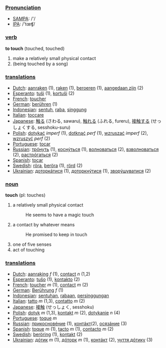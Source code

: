 ===[[Pronunciation]]===
*[[w:SAMPA|SAMPA]]: /'/
*[[w:IPA|IPA]]: /'tœʧ/

=== [[verb]] ===
'''to touch''' (touched, touched)

# make a relatively small physical contact
# (being touched by a song)

=== [[translation]]s ===
*[[Dutch]]: [[aanraken]] (1), [[raken]] (1), [[beroeren]] (1), [[aangedaan zijn]] (2)
*[[Esperanto]]: [[tuŝi]] (1), [[kortuŝi]] (2)
*[[French]]: [[toucher]]
*[[German]]: [[berühren]] (1)
*[[Indonesian]]: [[sentuh]], [[raba]], [[singgung]]
*[[Italian]]: [[toccare]]
*[[Japanese]]: [[触る]] (さわる, sawaru), [[触れる]] (ふれる, fureru), [[接触する]] (せっしょくする, sesshoku-suru)
*[[Polish]]: [[dotykać]] ''imperf'' (1), [[dotknąć]] ''perf'' (1), [[wzruszać]] ''imperf'' (2), [[wzruszyć]] ''perf'' (2)
*[[Portuguese]]: [[tocar]]
*[[Russian]]: [[трóнуть]] (1), [[коснýться]] (1), [[волноваться]] (2), [[взволноваться]] (2), [[растрóгаться]] (2)
*[[Spanish]]: [[tocar]]
*[[Swedish]]: [[röra]], [[beröra]] (1), [[rörd]] (2)
*[[Ukrainian]]: [[доторкáтися]] (1), [[доторкнýтися]] (1), [[зворýшуватися]] (2)

=== [[noun]] ===
'''touch''' (pl: touches)

# a relatively small physical contact
#: He seems to have a magic touch
# a contact by whatever means
#: He promised to keep in touch
# one of five senses
# act of touching

=== [[translation]]s ===
*[[Dutch]]: [[aanraking]] ''f'' (1), [[contact]] ''n'' (1,2)
*[[Esperanto]]: [[tuŝo]] (1), [[kontakto]] (2)
*[[French]]: [[toucher]] ''m'' (1), [[contact]] ''m'' (2)
*[[German]]: [[Berührung]] ''f'' (1)
*[[Indonesian]]: [[sentuh|sentuhan]], [[raba|rabaan]], [[singgung|persinggungan]]
*[[Italian]]: [[tatto]] ''m'' (1,3), [[contatto]] ''m'' (2)
*[[Japanese]]: [[接触]] (せっしょく, sesshoku)
*[[Polish]]: [[dotyk]] ''m'' (1,3), [[kontakt]] ''m'' (2), [[dotykanie]] ''n'' (4)
*[[Portuguese]]: [[toque]] ''m''
*[[Russian]]: [[прикосновéние]] (1), [[контáкт]](2), [[осязáние]] (3)
*[[Spanish]]: [[toque]] ''m'' (1), [[tacto]] ''m'' (1), [[contacto]] ''m'' (2)
*[[Swedish]]: [[beröring]] (1), [[kontakt]] (2)
*[[Ukrainian]]: [[дóтик]] ''m'' (1), [[дóторк]] ''m'' (1), [[контáкт]] (2), [[чуття дóтику]] (3)